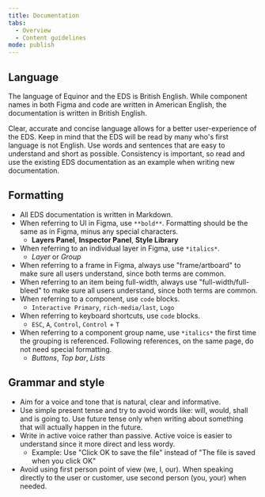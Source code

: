 ```yaml
---
title: Documentation
tabs: 
  - Overview
  - Content guidelines
mode: publish
---
```



## Language

The language of Equinor and the EDS is British English. While component names in both Figma and code are written in American English, the documentation is written in British English.

Clear, accurate and concise language allows for a better user-experience of the EDS. Keep in mind that the EDS will be read by many who's first language is not English. Use words and sentences that are easy to understand and short as possible. Consistency is important, so read and use the existing EDS documentation as an example when writing new documentation. 


## Formatting

* All EDS documentation is written in Markdown. 
* When referring to UI in Figma, use `**bold**`. Formatting should be the same as in Figma, minus any special characters.
  * **Layers Panel**, **Inspector Panel**, **Style Library**
* When referring to an individual layer in Figma, use `*italics*`.
  * *Layer* or *Group*
* When referring to a frame in Figma, always use "frame/artboard" to make sure all users understand, since both terms are common. 
* When referring to an item being full-width, always use "full-width/full-bleed" to make sure all users understand, since both terms are common. 
* When referring to a component, use `code` blocks.
  * `Interactive Primary`, `rich-media/last`, `Logo`
* When referring to keyboard shortcuts, use `code` blocks.
  * `ESC`, `A`, `Control`, `Control` + `T`
* When referring to a component group name, use `*italics*` the first time the grouping is referenced. Following references, on the same page, do not need special formatting. 
  * *Buttons*, *Top bar*, *Lists*
  
  
## Grammar and style

* Aim for a voice and tone that is natural, clear and informative. 
* Use simple present tense and try to avoid words like: will, would, shall and is going to. Use future tense only when writing about something that will actually happen in the future.  
* Write in active voice rather than passive. Active voice is easier to understand since it more direct and less wordy.
  * Example: Use "Click OK to save the file" instead of "The file is saved when you click OK"
* Avoid using first person point of view (we, I, our).  When speaking directly to the user or customer, use second person (you, your) when needed. 
